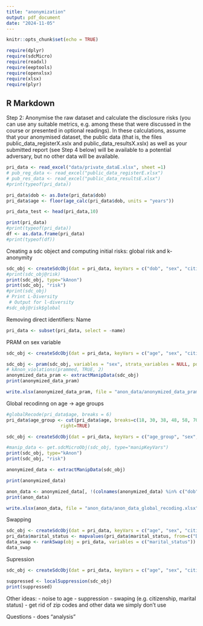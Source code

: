 ```yaml
---
title: "anonymization"
output: pdf_document
date: "2024-11-05"
---
```


```r
knitr::opts_chunk$set(echo = TRUE)
```

```r
require(dplyr)  
require(sdcMicro)
require(readxl)
require(eeptools)
require(openxlsx)
require(xlsx)
require(plyr)

```

## R Markdown

Step 2: Anonymise the raw dataset and calculate the disclosure risks (you can use any suitable metrics, e.g. among these that were discussed in the course or presented in optional readings). In these calculations, assume that your anonymised dataset, the public data (that is, the files public_data_registerX.xslx and public_data_resultsX.xslx) as well as your submitted report (see Step 4 below) will be available to a potential adversary, but no other data will be available.

```r
pri_data <- read_excel("data/private_dataE.xlsx", sheet =1)
# pub_reg_data <- read_excel("public_data_registerE.xlsx")
# pub_res_data <- read_excel("public_data_resultsE.xlsx")
#print(typeof(pri_data))

pri_data$dob <- as.Date(pri_data$dob)
pri_data$age <- floor(age_calc(pri_data$dob, units = "years"))

pri_data_test <- head(pri_data,10)

print(pri_data)
#print(typeof(pri_data))
df <- as.data.frame(pri_data)
#print(typeof(df))

```
Creating a sdc object and computing initial risks: global risk and k-anonymity 
```r
sdc_obj <- createSdcObj(dat = pri_data, keyVars = c("dob", "sex", "citizenship", "education", "marital_status"))
#print(sdc_obj@risk)
print(sdc_obj, type="kAnon")
print(sdc_obj, "risk")
#print(sdc_obj)
# Print L-Diversity
 # Output for l-diversity
#sdc_obj@risk$global
```
Removing direct identifiers: Name
```r
pri_data <- subset(pri_data, select = -name)
```

PRAM on sex variable 
```r
sdc_obj <- createSdcObj(dat = pri_data, keyVars = c("age", "sex", "citizenship", "education", "marital_status"))

sdc_obj <- pram(sdc_obj, variables = "sex", strata_variables = NULL, pd = 0.8, alpha = 0.5)
# kAnon_violations(prammed, TRUE, 2)
anonymized_data_pram <- extractManipData(sdc_obj)
print(anonymized_data_pram)

write.xlsx(anonymized_data_pram, file = "anon_data/anonymized_data_pram.xlsx")

```

Global recodinng on age -> age groups 
```r
#globalRecode(pri_data$age, breaks = 6)
pri_data$age_group <- cut(pri_data$age, breaks=c(18, 30, 38, 48, 58, 70, 101), 
                    right=TRUE)

sdc_obj <- createSdcObj(dat = pri_data, keyVars = c("age_group", "sex", "citizenship", "education", "marital_status"))

#manip_data <- get.sdcMicroObj(sdc_obj, type="manipKeyVars")
print(sdc_obj, type="kAnon")
print(sdc_obj, "risk")

anonymized_data <- extractManipData(sdc_obj)

print(anonymized_data)

anon_data <- anonymized_data[, !(colnames(anonymized_data) %in% c("dob", "age"))]
print(anon_data)

write.xlsx(anon_data, file = "anon_data/anon_data_global_recoding.xlsx")

```
Swapping 
```r
sdc_obj <- createSdcObj(dat = pri_data, keyVars = c("age", "sex", "citizenship", "education", "marital_status"))
pri_data$marital_status <- mapvalues(pri_data$marital_status, from=c("Divorced", "Married/separated", "Never married", "Widowed"), to=c(1, 2, 3, 4))
data_swap <- rankSwap(obj = pri_data, variables = c("marital_status"))
data_swap
```

Supression 
```r
sdc_obj <- createSdcObj(dat = pri_data, keyVars = c("age", "sex", "citizenship", "education", "marital_status"))

suppressed <- localSuppression(sdc_obj)
print(suppressed)
```

Other ideas:
- noise to age
- suppression
- swaping (e.g. citizenship, marital status)
- get rid of zip codes and other data we simply don't use

Questions
- does "analysis"

